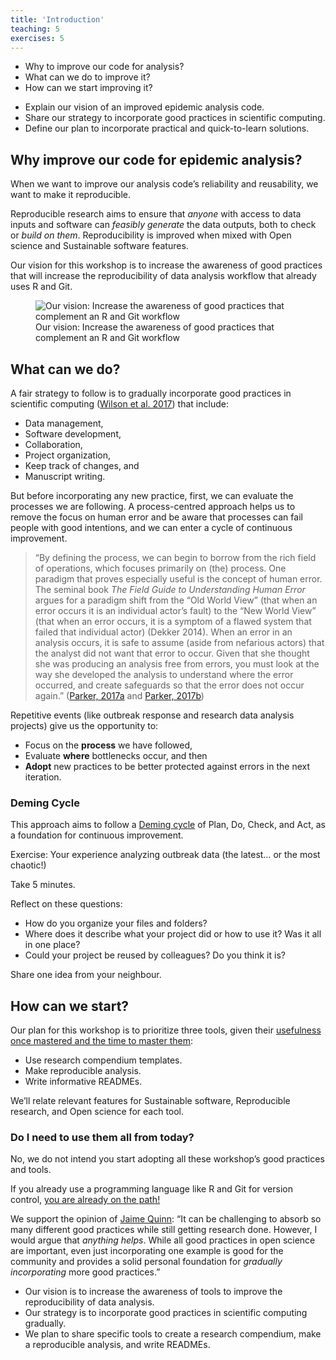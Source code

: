 ```yaml
---
title: 'Introduction'
teaching: 5
exercises: 5
---
```


:::::::::::::::::::::::::::::::::::::: questions 

- Why to improve our code for analysis?
- What can we do to improve it?
- How can we start improving it?

::::::::::::::::::::::::::::::::::::::::::::::::

::::::::::::::::::::::::::::::::::::: objectives

- Explain our vision of an improved epidemic analysis code.
- Share our strategy to incorporate good practices in scientific computing.
- Define our plan to incorporate practical and quick-to-learn solutions.

::::::::::::::::::::::::::::::::::::::::::::::::

<!-- why? What? How? Vision/strategy/plan -->

## Why improve our code for epidemic analysis?

When we want to improve our analysis code's reliability and reusability, we want to make it reproducible.

Reproducible research aims to ensure that _anyone_ with access to data inputs and software can _feasibly generate_ the data outputs, both to check or _build on them_. Reproducibility is improved when mixed with Open science and Sustainable software features.

Our vision for this workshop is to increase the awareness of good practices that will increase the reproducibility of data analysis workflow that already uses R and Git.

![Our vision: Increase the awareness of good practices that complement an R and Git workflow](fig/goal-intro.png)

## What can we do?

A fair strategy to follow is to gradually incorporate good practices in scientific computing ([Wilson et al. 2017](https://journals.plos.org/ploscompbiol/article?id=10.1371/journal.pcbi.1005510)) that include: 

- Data management, 
- Software development, 
- Collaboration, 
- Project organization, 
- Keep track of changes, and 
- Manuscript writing.

But before incorporating any new practice, first, we can evaluate the processes we are following. A process-centred approach helps us to remove the focus on human error and be aware that processes can fail people with good intentions, and we can enter a cycle of continuous improvement.

> "By defining the process, we can begin to borrow from the rich field of operations,
which focuses primarily on (the) process. One paradigm that proves especially useful is
the concept of human error. The seminal book 
_The Field Guide to Understanding Human Error_ 
argues for a paradigm shift from the “Old World View” (that
when an error occurs it is an individual actor’s fault) to the “New World View”
(that when an error occurs, it is a symptom of a flawed system that failed that
individual actor) (Dekker 2014). When an error in an analysis occurs, it is safe
to assume (aside from nefarious actors) that the analyst did not want that error
to occur. Given that she thought she was producing an analysis free from errors,
you must look at the way she developed the analysis to understand where the
error occurred, and create safeguards so that the error does not occur again." ([Parker, 2017a](https://sachsmc.github.io/rpackage-workshop/opinionated-analysis-dev.pdf) and [Parker, 2017b](https://posit.co/resources/videos/opinionated-analysis-development/))

Repetitive events (like outbreak response and research data analysis projects) give us the opportunity to:

- Focus on the **process** we have followed,
- Evaluate **where** bottlenecks occur, and then
- **Adopt** new practices to be better protected against errors in the next iteration.

::::::::::::::::: callout

### Deming Cycle

This approach aims to follow a [Deming cycle](https://www.lean.org/lexicon-terms/pdca/) of Plan, Do, Check, and Act, as a foundation for continuous improvement.

:::::::::::::::::::::::::

::::::::::::::::: discussion

Exercise: Your experience analyzing outbreak data (the latest... or the most chaotic!)

Take 5 minutes.

Reflect on these questions:

- How do you organize your files and folders?
- Where does it describe what your project did or how to use it? Was it all in one place?
- Could your project be reused by colleagues? Do you think it is?

Share one idea from your neighbour.

::::::::::::::::::::::::::::

## How can we start?

Our plan for this workshop is to prioritize three tools, given their [usefulness once mastered and the time to master them](https://teachtogether.tech/en/index.html#s:motivation-authentic):

- Use research compendium templates.
- Make reproducible analysis.
- Write informative READMEs.

We'll relate relevant features for Sustainable software, Reproducible research, and Open science for each tool.

:::testimonial

### Do I need to use them all from today?

No, we do not intend you start adopting all these workshop's good practices and tools.

If you already use a programming language like R and Git for version control, [you are already on the path!](https://www.nature.com/articles/s41559-017-0160/figures/1)

We support the opinion of [Jaime Quinn](https://sorse.github.io/blog/a-reproducible-phd/): "It can be challenging to absorb so many different good practices while still getting research done. However, I would argue that _anything helps_. While all good practices in open science are important, even just incorporating one example is good for the community and provides a solid personal foundation for _gradually incorporating_ more good practices."

:::

::::::::::::::::::::::::::::::::::::: keypoints 

- Our vision is to increase the awareness of tools to improve the reproducibility of data analysis.
- Our strategy is to incorporate good practices in scientific computing gradually.
- We plan to share specific tools to create a research compendium, make a reproducible analysis, and write READMEs.

::::::::::::::::::::::::::::::::::::::::::::::::

